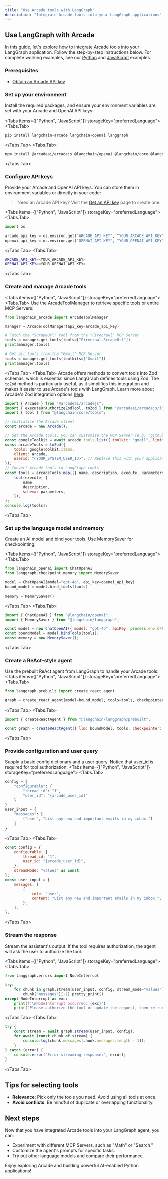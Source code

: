```yaml
---
title: "Use Arcade tools with LangGraph"
description: "Integrate Arcade tools into your LangGraph applications"
---
```



## Use LangGraph with Arcade

In this guide, let's explore how to integrate Arcade tools into your LangGraph application. Follow the step-by-step instructions below. For complete working examples, see our [Python](https://github.com/ArcadeAI/arcade-ai/blob/main/examples/langchain/langgraph_arcade_minimal.py) and [JavaScript](https://github.com/ArcadeAI/arcade-ai/blob/main/examples/langchain-ts/langgraph-arcade-minimal.ts) examples.

<Steps>

### Prerequisites

- [Obtain an Arcade API key](/home/api-keys)

### Set up your environment

Install the required packages, and ensure your environment variables are set with your Arcade and OpenAI API keys:

<Tabs items={["Python", "JavaScript"]} storageKey="preferredLanguage">
<Tabs.Tab>
```bash
pip install langchain-arcade langchain-openai langgraph
```
</Tabs.Tab>
<Tabs.Tab>
```bash
npm install @arcadeai/arcadejs @langchain/openai @langchain/core @langchain/langgraph
```
</Tabs.Tab>
</Tabs>


### Configure API keys

Provide your Arcade and OpenAI API keys. You can store them in environment variables or directly in your code:

> Need an Arcade API key? Visit the [Get an API key](/home/api-keys) page to create one.

<Tabs items={["Python", "JavaScript"]} storageKey="preferredLanguage">
<Tabs.Tab>
```python
import os

arcade_api_key = os.environ.get("ARCADE_API_KEY", "YOUR_ARCADE_API_KEY")
openai_api_key = os.environ.get("OPENAI_API_KEY", "YOUR_OPENAI_API_KEY")
```
</Tabs.Tab>
<Tabs.Tab>
```bash
ARCADE_API_KEY=<YOUR_ARCADE_API_KEY>
OPENAI_API_KEY=<YOUR_OPENAI_API_KEY>
```
</Tabs.Tab>
</Tabs>

### Create and manage Arcade tools

<Tabs items={["Python", "JavaScript"]} storageKey="preferredLanguage">
<Tabs.Tab>
Use the ArcadeToolManager to retrieve specific tools or entire MCP Servers:

```python
from langchain_arcade import ArcadeToolManager

manager = ArcadeToolManager(api_key=arcade_api_key)

# Fetch the "ScrapeUrl" tool from the "Firecrawl" MCP Server
tools = manager.get_tools(tools=["Firecrawl.ScrapeUrl"])
print(manager.tools)

# Get all tools from the "Gmail" MCP Server
tools = manager.get_tools(toolkits=["Gmail"])
print(manager.tools)
```
</Tabs.Tab>
<Tabs.Tab>
Arcade offers methods to convert tools into Zod schemas, which is essential since LangGraph defines tools using Zod. The `toZod` method is particularly useful, as it simplifies this integration and makes it easier to use Arcade's tools with LangGraph. Learn more about Arcade's Zod integration options [here](/home/use-tools/get-tool-definitions#get-zod-tool-definitions).
```javascript
import { Arcade } from "@arcadeai/arcadejs";
import { executeOrAuthorizeZodTool, toZod } from "@arcadeai/arcadejs/lib";
import { tool } from "@langchain/core/tools";

// Initialize the Arcade client
const arcade = new Arcade();

// Get the Arcade tools, you can customize the MCP Server (e.g. "github", "notion", "gmail", etc.)
const googleToolkit = await arcade.tools.list({ toolkit: "gmail", limit: 30 });
const arcadeTools = toZod({
	tools: googleToolkit.items,
	client: arcade,
	userId: "<YOUR_SYSTEM_USER_ID>", // Replace this with your application's user ID (e.g. email address, UUID, etc.)
});
// Convert Arcade tools to LangGraph tools
const tools = arcadeTools.map(({ name, description, execute, parameters }) =>
	tool(execute, {
		name,
		description,
		schema: parameters,
	}),
);
console.log(tools);
```

</Tabs.Tab>
</Tabs>

### Set up the language model and memory

Create an AI model and bind your tools. Use MemorySaver for checkpointing:

<Tabs items={["Python", "JavaScript"]} storageKey="preferredLanguage">
<Tabs.Tab>
```python
from langchain_openai import ChatOpenAI
from langgraph.checkpoint.memory import MemorySaver

model = ChatOpenAI(model="gpt-4o", api_key=openai_api_key)
bound_model = model.bind_tools(tools)

memory = MemorySaver()
```
</Tabs.Tab>
<Tabs.Tab>
```javascript
import { ChatOpenAI } from "@langchain/openai";
import { MemorySaver } from "@langchain/langgraph";

const model = new ChatOpenAI({ model: "gpt-4o", apiKey: process.env.OPENAI_API_KEY });
const boundModel = model.bindTools(tools);
const memory = new MemorySaver();
```
</Tabs.Tab>
</Tabs>

### Create a ReAct-style agent

Use the prebuilt ReAct agent from LangGraph to handle your Arcade tools:
<Tabs items={["Python", "JavaScript"]} storageKey="preferredLanguage">
<Tabs.Tab>
```python
from langgraph.prebuilt import create_react_agent

graph = create_react_agent(model=bound_model, tools=tools, checkpointer=memory)
```
</Tabs.Tab>
<Tabs.Tab>
```javascript
import { createReactAgent } from "@langchain/langgraph/prebuilt";

const graph = createReactAgent({ llm: boundModel, tools, checkpointer: memory });
```
</Tabs.Tab>
</Tabs>

### Provide configuration and user query

Supply a basic config dictionary and a user query. Notice that user_id is required for tool authorization:
<Tabs items={["Python", "JavaScript"]} storageKey="preferredLanguage">
<Tabs.Tab>
```python
config = {
    "configurable": {
        "thread_id": "1",
        "user_id": "{arcade_user_id}"
    }
}
user_input = {
    "messages": [
        ("user", "List any new and important emails in my inbox.")
    ]
}
```
</Tabs.Tab>
<Tabs.Tab>
```javascript
const config = {
	configurable: {
		thread_id: "1",
		user_id: "{arcade_user_id}",
	},
	streamMode: "values" as const,
};
const user_input = {
	messages: [
		{
			role: "user",
			content: "List any new and important emails in my inbox.",
		},
	],
};
```
</Tabs.Tab>
</Tabs>

### Stream the response

Stream the assistant's output. If the tool requires authorization, the agent will ask the user to authorize the tool.

<Tabs items={["Python", "JavaScript"]} storageKey="preferredLanguage">
<Tabs.Tab>
```python
from langgraph.errors import NodeInterrupt

try:
    for chunk in graph.stream(user_input, config, stream_mode="values"):
        chunk["messages"][-1].pretty_print()
except NodeInterrupt as exc:
    print(f"\nNodeInterrupt occurred: {exc}")
    print("Please authorize the tool or update the request, then re-run.")
```
</Tabs.Tab>
<Tabs.Tab>
```javascript
try {
	const stream = await graph.stream(user_input, config);
	for await (const chunk of stream) {
		console.log(chunk.messages[chunk.messages.length - 1]);
	}
} catch (error) {
	console.error("Error streaming response:", error);
}
```
</Tabs.Tab>
</Tabs>
</Steps>

## Tips for selecting tools

- **Relevance**: Pick only the tools you need. Avoid using all tools at once.
- **Avoid conflicts**: Be mindful of duplicate or overlapping functionality.

## Next steps

Now that you have integrated Arcade tools into your LangGraph agent, you can:

- Experiment with different MCP Servers, such as "Math" or "Search."
- Customize the agent's prompts for specific tasks.
- Try out other language models and compare their performance.

Enjoy exploring Arcade and building powerful AI-enabled Python applications!
